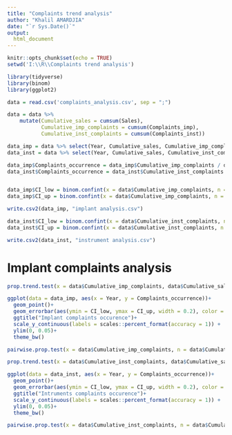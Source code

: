 ```yaml
---
title: "Complaints trend analysis"
author: "Khalil AMARDJIA"
date: "`r Sys.Date()`"
output:
  html_document
---
```


  
```r
knitr::opts_chunk$set(echo = TRUE)
setwd('I:\\R\\Complaints trend analysis')
```



```r
library(tidyverse)
library(binom)
library(ggplot2)

data = read.csv('complaints_analysis.csv', sep = ";")

data = data %>%
    mutate(Cumulative_sales = cumsum(Sales),
           Cumulative_imp_complaints = cumsum(Complaints_imp),
           Cumulative_inst_complaints = cumsum(Complaints_inst))

data_imp = data %>% select(Year, Cumulative_sales, Cumulative_imp_complaints)
data_inst = data %>% select(Year, Cumulative_sales, Cumulative_inst_complaints)

data_imp$Complaints_occurrence = data_imp$Cumulative_imp_complaints / data_imp$Cumulative_sales
data_inst$Complaints_occurrence = data_inst$Cumulative_inst_complaints / data_inst$Cumulative_sales


data_imp$CI_low = binom.confint(x = data$Cumulative_imp_complaints, n = data$Cumulative_sales, methods = "wilson")$low
data_imp$CI_up = binom.confint(x = data$Cumulative_imp_complaints, n = data$Cumulative_sales, methods = "wilson")$upper

write.csv2(data_imp, "implant analysis.csv")

data_inst$CI_low = binom.confint(x = data$Cumulative_inst_complaints, n = data$Cumulative_sales, methods = "wilson")$low
data_inst$CI_up = binom.confint(x = data$Cumulative_inst_complaints, n = data$Cumulative_sales, methods = "wilson")$upper

write.csv2(data_inst, "instrument analysis.csv")
```

# Implant complaints analysis

```r
prop.trend.test(x = data$Cumulative_imp_complaints, data$Cumulative_sales)

ggplot(data = data_imp, aes(x = Year, y = Complaints_occurrence))+
  geom_point()+
  geom_errorbar(aes(ymin = CI_low, ymax = CI_up, width = 0.2), color = "royalblue")+
  ggtitle("Implant complaints occurence")+
  scale_y_continuous(labels = scales::percent_format(accuracy = 1)) +
  ylim(0, 0.05)+
  theme_bw()

pairwise.prop.test(x = data$Cumulative_imp_complaints, n = data$Cumulative_sales) 
```
```r
prop.trend.test(x = data$Cumulative_inst_complaints, data$Cumulative_sales)

ggplot(data = data_inst, aes(x = Year, y = Complaints_occurrence))+
  geom_point()+
  geom_errorbar(aes(ymin = CI_low, ymax = CI_up, width = 0.2), color = "royalblue")+
  ggtitle("Intruments complaints occurence")+
  scale_y_continuous(labels = scales::percent_format(accuracy = 1)) +
  ylim(0, 0.05)+
  theme_bw()

pairwise.prop.test(x = data$Cumulative_inst_complaints, n = data$Cumulative_sales) 
```
